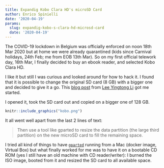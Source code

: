 ```yaml
---
title: Expandig Kobo Clara HD's microSD Card
author: Enrico Spinielli
date: '2020-04-19'
params:
  slug: expandig-kobo-s-clara-hd-microsd-card
  date: '2020-04-19'
---
```


The COVID-19 lockdown in Belgium was officially enforced on noon 18th Mar 2020 but
at home we were already quarantined (kids since Carnival holidays, 24th Feb; me from EOB 13th Mar).
So on my first official telework day, 16th Mar, I finally decided to buy an ebook reader,
and selected Kobo Clara HD.

I like it but still I was curious and looked around for how to hack it.
I found that it is possible to change the original SD card (8 GB) with a bigger one
and decided to give it a go.
This [blog post](https://yingtongli.me/blog/2018/07/29/kobo-sd.html) from 
[Lee Yingtong Li](https://yingtongli.me/) got me started.

I opened it, took the SD card out and copied on a bigger one of 128 GB.

```r
knitr::include_graphics("kobo.png")
```

It all went well apart from the last 2 lines of text:

> Then use a tool like gparted to resize the data partition (the large third partition) on the new microSD card to fill the remaining space.

I tried all kind of things to have [`gparted`](https://gparted.org/) running from
a Mac (docker image, Virtual Box) but
what finally worked for me was to have it on a bootable CD ROM (yes I still have an old machine
with CD reader/writer): I burned the ISO image, booted from it and resized the SD card to all 
available space.

